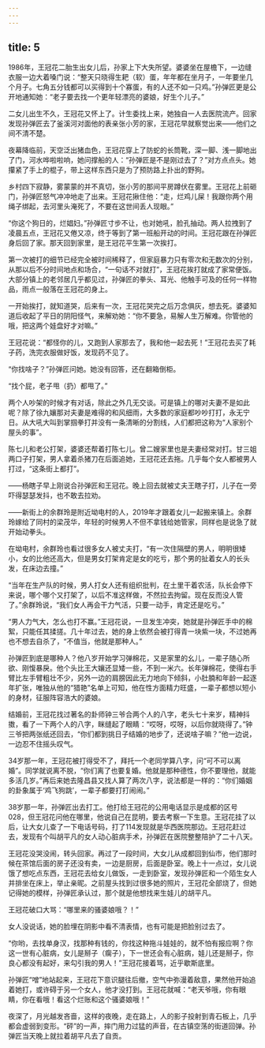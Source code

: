 ```yaml
---
---
---
```

title: 5
---





1986年，王冠花二胎生出女儿后，孙家上下大失所望。婆婆坐在屋檐下，一边缝衣服一边大着嗓门说：“整天只晓得生耙（软）蛋，年年都在坐月子，一年要坐几个月子。七角五分钱都可以买得到十个寡蛋，有的人还不如一只鸡。”孙弹匠更是公开地通知她：“老子要去找一个更年轻漂亮的婆娘，好生个儿子。”

二女儿出生不久，王冠花又怀上了。计生委找上来，她独自一人去医院流产。回家发现孙弹匠去了釜溪河对面他的表亲张小芳的家，王冠花早就察觉出来——他们之间不清不楚。

夜幕降临前，天空泛出猪血色，王冠花穿上了防蛇的长筒靴，深一脚、浅一脚地出了门，河水哗啦啦响，她问撑船的人：“孙弹匠是不是刚过去了？”对方点点头。她攥紧了手上的棍子，带上这样东西只是为了预防路上扑出的野狗。

乡村四下寂静，雾蒙蒙的并不真切，张小芳的那间平房蹲伏在雾里。王冠花上前砸门，孙弹匠怒气冲冲地走了出来。王冠花揪住他：“走，烂鸡儿屎！我跟你两个用绳子绑起，去河里头淹死了，不要在这世间丢人现眼。”

“你这个狗日的，烂娼妇。”孙弹匠寸步不让，也对她吼，脸孔抽动。两人拉拽到了凌晨五点，王冠花又倦又凉，终于等到了第一班船开动的时间。王冠花跟在孙弹匠身后回了家。那天回到家里，是王冠花平生第一次挨打。

第一次被打的细节已经完全被时间稀释了，但家庭暴力只有零次和无数次的分别，从那以后不分时间地点和场合，“一句话不对就打”，王冠花挨打就成了家常便饭。大部分镇上的老邻居几乎都见过，孙弹匠的拳头、耳光、他触手可及的任何一样物品，雨点一般落在王冠花的身上。

一开始挨打，就知道哭，后来有一次，王冠花哭完之后万念俱灰，想去死。婆婆知道后收起了平日的阴阳怪气，来解劝她：“你不要急，易解人生万解难。你管他的哦，把这两个娃盘好才对嘛。”

王冠花说：“都怪你的儿，又跑到人家那去了，我和他一起去死！”王冠花去买了耗子药，洗完衣服做好饭，发现药不见了。

“你找啥子？”孙弹匠问她。她没有回答，还在翻箱倒柜。

“找个屁，老子甩（扔）都甩了。”

两个人吵架的时候才有对话，除此之外几无交谈。可是镇上的哪对夫妻不是如此呢？除了徐九孃那对夫妻是难得的和风细雨，大多数的家庭都吵吵打打，永无宁日。从大吼大叫到掌掴拳打并没有一条清晰的分割线，人们都把这称为“人家别个屋头的事”。

陈七儿和老公打架，婆婆还帮着打陈七儿。曾二嫂家里也是夫妻经常对打。甘三姐两口子打架，男人拿着杀猪刀在后面追她，王冠花还去拖。几乎每个女人都被男人打过，“这条街上都打”。

——杨瞎子早上刚说合孙弹匠和王冠花。晚上回去就被丈夫王瞎子打，儿子在一旁吓得瑟瑟发抖，也不敢去拉劝。

——新街上的余群玲是附近坳电村的人，2019年才跟着女儿一起搬来镇上。余群玲嫁给了同村的梁茂华，年轻的时候男人不但不拿钱给她管家，同样也是说急了就开始动拳头。

在坳电村，余群玲也看过很多女人被丈夫打，“有一次住隔壁的男人，明明很矮小，女的比他还高大，但是男女打架肯定是女的吃亏，那个男的扯着女人的长头发，在床边去撞。”

“当年在生产队的时候，男人打女人还有组织批判，在土里干着农活，队长会停下来说，哪个哪个又打架了，以后不准这样做，不然拉去拘留。现在反而没人管了。”余群玲说，“我们女人再会干力气活，只要一动手，肯定还是吃亏。”

“男人力气大，怎么也打不赢。”王冠花说，一旦发生冲突，她就是孙弹匠手中的棉絮，只能任其揉搓。几十年过去，她的身上依然会被打得青一块紫一块，不过她再也不想去自杀了，“不值当，他就是那种人。”

孙弹匠到底是哪种人？他八岁开始学习弹棉花，又是家里的幺儿，一辈子随心所欲、刚愎暴戾。他个头比王大孃还显矮一些，不到一米六。长年弹棉花，使得右手臂比左手臂粗壮不少，另外一边的肩膀因此无力地向下倾斜，小肚腩和年龄一起逐年扩张，唯独从他的“猎艳”名单上可知，他在性方面精力旺盛，一辈子都想以短小的身材，征服阵容浩大的婆娘。

结婚前，王冠花找过著名的卦师钟三爷合两个人的八字，老头七十来岁，精神抖擞，看了一下两个人的八字，眯缝起了眼睛：“哎呀，哎呀，以后你就晓得了。”钟三爷把两张纸还回去，“你们都到挑日子结婚的地步了，还说啥子嘛？”他一边说，一边忍不住摇头叹气。

34岁那一年，王冠花被打得受不了，拜托一个老同学算八字，问“可不可以离婚”。同学就说离不脱，“你们离了也要复婚。他就是那种德性，你不要理他，就能多活几岁。”再后来她去隆昌县又找人算了两次八字，说法都是一样的：“你们婚姻的卦象属于‘鸡飞狗跳’，一辈子都要打打闹闹。”

38岁那一年，孙弹匠出去打工。他打给王冠花的公用电话显示是成都的区号028，但王冠花问他在哪里，他说自己在昆明，要去考察一下生意。王冠花挂了以后，让大女儿查了一下电话号码，打了114发现就是华西医院那边。王冠花赶过去，发现有个叫胡平凡的女人动心脏病手术，孙弹匠在医院整整陪护了二十八天。

王冠花没哭没闹，转头回家。再过了一段时间，大女儿从成都回到仙市，他们那时候在茶馆后面的房子还没有卖，一边是厨房，后面是卧室。晚上十一点过，女儿说饿了想吃点东西，王冠花去给女儿做饭，一走到卧室，发现孙弹匠和一个陌生女人并排坐在床上，举止亲昵。之前屋头找到过很多她的照片，王冠花全部烧了，但她记得她的模样，孙弹匠承认过，那个就是他想找来生娃儿的胡平凡。

王冠花破口大骂：“哪里来的骚婆娘哦？！”

女人没说话，她的脸埋在阴影中看不清表情，也有可能是把脸别过去了。

“你哟，去找单身汉，找那种有钱的，你找这种拖斗娃娃的，就不怕有报应啊？你这一世有心脏病，女儿是掰子（瘸子），下一世还会有心脏病，娃儿还是掰子，你良心都没有起好，来勾引我的男人！”王冠花接着骂，近乎歇斯底里。

孙弹匠“噌”地站起来，王冠花下意识腿往后撤，空气中弥漫着敌意，果然他开始追着她打，或许碍于另一个女人，他才没打到。王冠花就喊：“老天爷哦，你有眼睛，你在看哦！看这个烂账和这个骚婆娘哦！”

夜深了，月光越发吝啬，这样的夜晚，走在路上，人的影子投射到青石板上，几乎都会虚弱到变形。“砰”的一声，摔门用力过猛的声音，在古镇空荡的街道回弹。孙弹匠当天晚上就拉着胡平凡去了自贡。